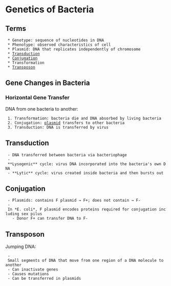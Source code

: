= Genetics of Bacteria =

== Terms ==
  * Genotype: sequence of nucleotides in DNA
  * Phenotype: observed characteristics of cell
  * Plasmid: DNA that replicates independently of chromosome
  * [[../../topics/transduction|Transduction]]
  * [[../../topics/conjugation|Conjugation]]
  * Transformation
  * [[../../topics/transposon|Transposon]]

== Gene Changes in Bacteria ==

=== Horizontal Gene Transfer ===
DNA from one bacteria to another:  
  1. Transformation: bacteria die and DNA absorbed by living bacteria  
  2. Conjugation: [[../../topics/plasmid|plasmid]] transfers to other bacteria  
  3. Transduction: DNA is transferred by virus

== Transduction ==
  - DNA transferred between bacteria via bacteriophage  
  - **Lysogenic** cycle: virus DNA incorporated into the bacteria's own DNA  
  - **Lytic** cycle: virus created inside bacteria and then bursts out

== Conjugation ==
  - Plasmids: contains F plasmid → F+; does not contain → F-  
  - In *E. coli*, F plasmid encodes proteins required for conjugation including sex pilus
    - Donor F+ can transfer DNA to F-

== Transposon ==
Jumping DNA:  
  - Small segments of DNA that move from one region of a DNA molecule to another  
  - Can inactivate genes  
  - Causes mutations  
  - Can be transferred in plasmids

